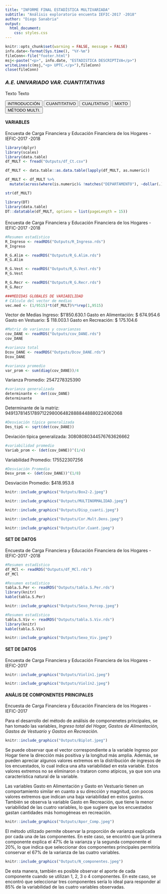 ```yaml
---
title: "INFORME FINAL ESTADÍSTICA MULTIVARIADA"
subtitle: "Análisis exploratorio encuenta IEFIC-2017 -2018"
author: "Diego Sanabria"
output: 
  html_document: 
    css: styles.css
---
```



```r
knitr::opts_chunk$set(warning = FALSE, message = FALSE)
info.date<-format(Sys.time(), "%Y-%m")
fileConn<-file("footer.html")
msj<-paste("<p>", info.date, "ESTADISTICA DESCRIPTIVA</p>")
writeLines(c(msj,"<p> UPTC.</p>"),fileConn)
close(fileConn)
```

<script>
$(document).ready(function() {
  // Ocultar todas las secciones excepto la primera al cargar la página
  $(".tabcontent").hide();
  $("#introduccion").show();
  
  // Manejar el clic en los botones
  $(".tablink").click(function() {
    // Ocultar todas las secciones
    $(".tabcontent").hide();
    // Mostrar la sección correspondiente
    var tabId = $(this).attr("data-id");
    $("#" + tabId).show();
  });
});
</script>


### _A.E. UNIVARIADO VAR. CUANTITATIVAS_
Texto Texto


<div class="tab">
  <button class="tablink first-tab" data-id="introduccion">INTRODUCCIÓN</button>
  <button class="tablink" data-id="seccion1">CUANTITATIVO</button>
  <button class="tablink" data-id="seccion2">CUALITATIVO</button>
  <button class="tablink" data-id="seccion3">MIXTO</button>
  <button class="tablink" data-id="seccion4">MÉTODO MULTI.</button>
</div>



<div id="introduccion" class="tabcontent">
#### VARIABLES
Encuesta de Carga Financiera y Educación Financiera de los Hogares - IEFIC-2017 -2018

```r
library(dplyr)
library(scales)
library(data.table)
df_MULT <- fread("Outputs/df_Ct.csv")

df_MULT <- data.table::as.data.table(lapply(df_MULT, as.numeric))

df_MULT <- df_MULT %>%
  mutate(across(where(is.numeric)& !matches("DEPARTAMENTO"), ~dollar(.)))

str(df_MULT)
```

```r
library(DT)
library(data.table)
DT::datatable(df_MULT, options = list(pageLength = 15))
```

</div>


<div id="seccion1" class="tabcontent">
#### 
Encuesta de Carga Financiera y Educación Financiera de los Hogares - IEFIC-2017 -2018

```r
#Resumen estadístico
R_Ingreso <- readRDS("Outputs/R_Ingreso.rds")
R_Ingreso
```

```r
R_G.Alim <- readRDS("Outputs/R_G.Alim.rds")
R_G.Alim
```

```r
R_G.Vest <- readRDS("Outputs/R_G.Vest.rds")
R_G.Vest
```

```r
R_G.Recr <- readRDS("Outputs/R_G.Recr.rds")
R_G.Recr
```

```r
###MEDIDAS GLOBALES DE VARIABILIDAD
# Cálculo del vector de medias 
vec.med <- (1/9515)*t(df_MULT)%*%rep(1,9515)
```
Vector de Medias 
  Ingreso:                $1'850.630.1
  Gasto en Alimentación:  $  674.954.6
  Gasto en Vestuario:     $  118.003.1
  Gasto en Recreación:    $  175.104.6
```r
#Matriz de varianzas y covarianzas
cov_DANE <- readRDS("Outputs/cov_DANE.rds")
cov_DANE
```

```r
#varianza total
Dcov_DANE <- readRDS("Outputs/Dcov_DANE.rds")
Dcov_DANE
```

```r
#varianza promedio
var_prom <- sum(diag(cov_DANE))/4
```
Varianza Promedio: 2547278325390
```r
#varianza generalizada
determinante <- det(cov_DANE)
determinante
```
Determinante de la matriz: 949137814517897122980064828888448880224062068

```r
#Desviación típica generalizada
Des_tipG <- sqrt(det(cov_DANE))
```
Deviación típica generalizada: 30808080344576763626662
```r
#variabilidad promedio
Variab_prom <- (det(cov_DANE))^(1/4)
```
Variabilidad Promedio: 175522307256
```r
#Desviación Promedio 
Desv_prom <- (det(cov_DANE))^(1/8)
```
Desviación Promedio: $418.953.8


```r
knitr::include_graphics("Outputs/Box2-2.jpeg")
```

```r
knitr::include_graphics("Outputs/MULTINORMALIDAD.jpeg")
```

```r
knitr::include_graphics("Outputs/Disp_cuanti.jpeg")
```


```r
knitr::include_graphics("Outputs/Cor.Mult.Dens.jpeg")
```

```r
knitr::include_graphics("Outputs/Cor.Cuant.jpeg")
```
</div>


<div id="seccion2" class="tabcontent">
#### SET DE DATOS
Encuesta de Carga Financiera y Educación Financiera de los Hogares - IEFIC-2017 -2018

```r
#Resumen estadístico
df_MCl <- readRDS("Outputs/df_MCl.rds")
df_MCl
```

```r
#Resumen estadístico
tabla.S.Per <- readRDS("Outputs/tabla.S.Per.rds")
library(knitr)
kable(tabla.S.Per)
```

```r
knitr::include_graphics("Outputs/Sexo_Percep.jpeg")
```

```r
#Resumen estadístico
tabla.S.Viv <- readRDS("Outputs/tabla.S.Viv.rds")
library(knitr)
kable(tabla.S.Viv)
```

```r
knitr::include_graphics("Outputs/Sexo_Viv.jpeg")
```
</div>



<div id="seccion3" class="tabcontent">
#### SET DE DATOS
Encuesta de Carga Financiera y Educación Financiera de los Hogares - IEFIC-2017

```r
knitr::include_graphics("Outputs/Violín1.jpeg")
```

```r
knitr::include_graphics("Outputs/Violín2.jpeg")
```

</div>


<div id="seccion4" class="tabcontent">
#### ANÁLIS DE COMPONENTES PRINCIPALES 
Encuesta de Carga Financiera y Educación Financiera de los Hogares - IEFIC-2017

Para el desarrollo del método de análisis de componenetes principales, se han tomado las variables, *Ingreso total del Hogar,* *Gastos de Alimentación,* *Gastos de Vestuario* y *Gastos en Recreación.* 
```r
knitr::include_graphics("Outputs/Biplot.jpeg")
```
Se puede observar que el vector correspondiente a la variable Ingreso por Hogar tiene la dirección más positiva y la longitud más amplia. Además, se pueden apreciar algunos valores extremos en la distribución de ingresos de los encuestados, lo cual indica una alta variabilidad en esta variable. Estos valores extremos no se eliminaron o trataron como atípicos, ya que son una característica natural de la variable.

Las variables Gasto en Alimentación y Gasto en Vestuario tienen un comportamiento similar en cuanto a su dirección y magnitud, con pocos valores extremos que indican una baja variabilidad en estos gastos. También se observa la variable Gasto en Recreación, que tiene la menor variabilidad de las cuatro variables, lo que sugiere que los encuestados gastan cantidades más homogéneas en recreación.



```r
knitr::include_graphics("Outputs/Apor_Comp.jpeg")
```
El método utilizado permite observar la proporción de varianza explicada por cada una de las componentes. En este caso, se encontró que la primera componente explica el 47% de la varianza y la segunda componente el 20%, lo que indica que seleccionar dos componentes principales permitiría conservar el 67% de la varianza de las cuatro variables.



```r
knitr::include_graphics("Outputs/N_componentes.jpeg")
```
De esta manera, también es posible observar el aporte de cada componente cuando se utilizan 1, 2, 3 o 4 componentes. En este caso, se encontró que seleccionar tres componentes sería lo ideal para responder al 85% de la variabilidad de las cuatro variables observadas.


</div>